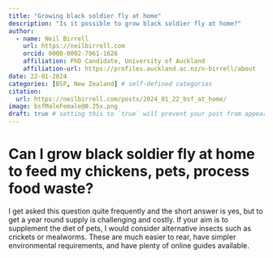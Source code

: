 ```yaml
---
title: "Growing black soldier fly at home"
description: "Is it possible to grow black soldier fly at home?"
author:
  - name: Neil Birrell
    url: https://neilbirrell.com
    orcid: 0000-0002-7961-1626
    affiliation: PhD Candidate, University of Auckland
    affiliation-url: https://profiles.auckland.ac.nz/n-birrell/about 
date: 22-01-2024
categories: [BSF, New Zealand] # self-defined categories
citation: 
  url: https://neilbirrell.com/posts/2024_01_22_bsf_at_home/ 
image: bsfMaleFemale@0.25x.png
draft: true # setting this to `true` will prevent your post from appearing on your listing page until you're ready!
---
```


# Can I grow black soldier fly at home to feed my chickens, pets, process food waste?

I get asked this question quite frequently and the short answer is yes, but to get a year round supply is challenging and costly. If your aim is to supplement the diet of pets, I would consider alternative insects such as crickets or mealworms. These are much easier to rear, have simpler environmental requirements, and have plenty of online guides available. 


